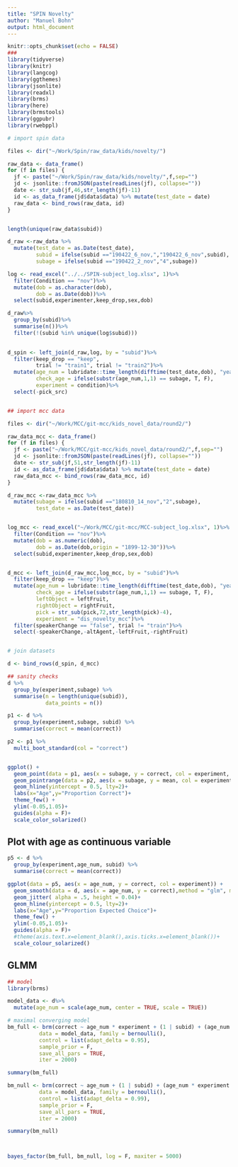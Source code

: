 ```yaml
---
title: "SPIN Novelty"
author: "Manuel Bohn"
output: html_document
---
```


```r
knitr::opts_chunk$set(echo = FALSE)
###
library(tidyverse)
library(knitr)
library(langcog)
library(ggthemes)
library(jsonlite)
library(readxl)
library(brms)
library(here)
library(brmstools)
library(ggpubr)
library(rwebppl)

# import spin data

files <- dir("~/Work/Spin/raw_data/kids/novelty/")

raw_data <- data_frame()
for (f in files) {
  jf <- paste("~/Work/Spin/raw_data/kids/novelty/",f,sep="")
  jd <- jsonlite::fromJSON(paste(readLines(jf), collapse=""))
  date <- str_sub(jf,46,str_length(jf)-11)
  id <- as_data_frame(jd$data$data) %>% mutate(test_date = date)
  raw_data <- bind_rows(raw_data, id)
}


length(unique(raw_data$subid))

d_raw <-raw_data %>%
  mutate(test_date = as.Date(test_date),
         subid = ifelse(subid =="190422_6_nov,","190422_6_nov",subid),
         subage = ifelse(subid =="190422_2_nov","4",subage))

log <- read_excel("../../SPIN-subject_log.xlsx", 1)%>%
  filter(Condition == "nov")%>%
  mutate(dob = as.character(dob),
         dob = as.Date(dob))%>%
  select(subid,experimenter,keep_drop,sex,dob)

d_raw%>%
  group_by(subid)%>%
  summarise(n())%>%
  filter(!(subid %in% unique(log$subid)))

 
d_spin <- left_join(d_raw,log, by = "subid")%>%
  filter(keep_drop == "keep",
         trial != "train1", trial != "train2")%>%
  mutate(age_num = lubridate::time_length(difftime(test_date,dob), "years"),
         check_age = ifelse(substr(age_num,1,1) == subage, T, F),
         experiment = condition)%>%
  select(-pick_src)


## import mcc data

files <- dir("~/Work/MCC/git-mcc/kids_novel_data/round2/")

raw_data_mcc <- data_frame()
for (f in files) {
  jf <- paste("~/Work/MCC/git-mcc/kids_novel_data/round2/",f,sep="")
  jd <- jsonlite::fromJSON(paste(readLines(jf), collapse=""))
  date <- str_sub(jf,51,str_length(jf)-11)
  id <- as_data_frame(jd$data$data) %>% mutate(test_date = date)
  raw_data_mcc <- bind_rows(raw_data_mcc, id)
}

d_raw_mcc <-raw_data_mcc %>%
  mutate(subage = ifelse(subid =="180810_14_nov","2",subage),
         test_date = as.Date(test_date))


log_mcc <- read_excel("~/Work/MCC/git-mcc/MCC-subject_log.xlsx", 1)%>%
  filter(Condition == "nov")%>%
  mutate(dob = as.numeric(dob),
         dob = as.Date(dob,origin = "1899-12-30"))%>%
  select(subid,experimenter,keep_drop,sex,dob)


d_mcc <- left_join(d_raw_mcc,log_mcc, by = "subid")%>%
  filter(keep_drop == "keep")%>%
  mutate(age_num = lubridate::time_length(difftime(test_date,dob), "years"),
         check_age = ifelse(substr(age_num,1,1) == subage, T, F),
         leftObject = leftFruit,
         rightObject = rightFruit, 
         pick = str_sub(pick,72,str_length(pick)-4),
         experiment = "dis_novelty_mcc")%>%
  filter(speakerChange == "false", trial != "train")%>%
  select(-speakerChange,-altAgent,-leftFruit,-rightFruit)


# join datasets

d <- bind_rows(d_spin, d_mcc)

```

```r

## sanity checks
d %>%
  group_by(experiment,subage) %>%
  summarise(n = length(unique(subid)),
            data_points = n())

```

```r
p1 <- d %>%
  group_by(experiment,subage, subid) %>%
  summarise(correct = mean(correct)) 

p2 <- p1 %>%
  multi_boot_standard(col = "correct")


ggplot() +
  geom_point(data = p1, aes(x = subage, y = correct, col = experiment, alpha = .2), position = position_jitterdodge(dodge.width = .6, jitter.width = .2, jitter.height = .05))+
  geom_pointrange(data = p2, aes(x = subage, y = mean, col = experiment, ymin = ci_lower, ymax = ci_upper),size = .8, position = position_dodge(width = .5))+
  geom_hline(yintercept = 0.5, lty=2)+
  labs(x="Age",y="Proportion Correct")+
  theme_few() +
  ylim(-0.05,1.05)+
  guides(alpha = F)+
  scale_color_solarized()

```


## Plot with age as continuous variable

```r
p5 <- d %>%
  group_by(experiment,age_num, subid) %>%
  summarise(correct = mean(correct)) 

ggplot(data = p5, aes(x = age_num, y = correct, col = experiment)) +
  geom_smooth(data = d, aes(x = age_num, y = correct),method = "glm", method.args = list(family = "binomial"), se = T, alpha = .3)+
  geom_jitter( alpha = .5, height = 0.04)+
  geom_hline(yintercept = 0.5, lty=2)+
  labs(x="Age",y="Proportion Expected Choice")+
  theme_few() +
  ylim(-0.05,1.05)+
  guides(alpha = F)+ 
  #theme(axis.text.x=element_blank(),axis.ticks.x=element_blank())+
  scale_colour_solarized()
```

## GLMM

```r
## model
library(brms)

model_data <- d%>%
  mutate(age_num = scale(age_num, center = TRUE, scale = TRUE))

# maximal converging model
bm_full <- brm(correct ~ age_num * experiment + (1 | subid) + (age_num * experiment | agent), 
          data = model_data, family = bernoulli(),
          control = list(adapt_delta = 0.95),
          sample_prior = F,
          save_all_pars = TRUE,
          iter = 2000)

summary(bm_full)

bm_null <- brm(correct ~ age_num + (1 | subid) + (age_num * experiment | agent), 
          data = model_data, family = bernoulli(),
          control = list(adapt_delta = 0.99),
          sample_prior = F,
          save_all_pars = TRUE,
          iter = 2000)

summary(bm_null)



bayes_factor(bm_full, bm_null, log = F, maxiter = 5000)

```






